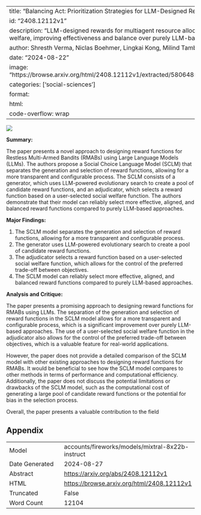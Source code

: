 
---
title: "Balancing Act: Prioritization Strategies for LLM-Designed Restless Bandit Rewards"
id: "2408.12112v1"
description: "LLM-designed rewards for multiagent resource allocation now consider social welfare, improving effectiveness and balance over purely LLM-based approaches."
author: Shresth Verma, Niclas Boehmer, Lingkai Kong, Milind Tambe
date: "2024-08-22"
image: "https://browse.arxiv.org/html/2408.12112v1/extracted/5806485/images/tradeoff_2_new.png"
categories: ['social-sciences']
format:
  html:
    code-overflow: wrap
---

![](https://browse.arxiv.org/html/2408.12112v1/extracted/5806485/images/tradeoff_2_new.png)

**Summary:**

The paper presents a novel approach to designing reward functions for Restless Multi-Armed Bandits (RMABs) using Large Language Models (LLMs). The authors propose a Social Choice Language Model (SCLM) that separates the generation and selection of reward functions, allowing for a more transparent and configurable process. The SCLM consists of a generator, which uses LLM-powered evolutionary search to create a pool of candidate reward functions, and an adjudicator, which selects a reward function based on a user-selected social welfare function. The authors demonstrate that their model can reliably select more effective, aligned, and balanced reward functions compared to purely LLM-based approaches.

**Major Findings:**

1. The SCLM model separates the generation and selection of reward functions, allowing for a more transparent and configurable process.
2. The generator uses LLM-powered evolutionary search to create a pool of candidate reward functions.
3. The adjudicator selects a reward function based on a user-selected social welfare function, which allows for the control of the preferred trade-off between objectives.
4. The SCLM model can reliably select more effective, aligned, and balanced reward functions compared to purely LLM-based approaches.

**Analysis and Critique:**

The paper presents a promising approach to designing reward functions for RMABs using LLMs. The separation of the generation and selection of reward functions in the SCLM model allows for a more transparent and configurable process, which is a significant improvement over purely LLM-based approaches. The use of a user-selected social welfare function in the adjudicator also allows for the control of the preferred trade-off between objectives, which is a valuable feature for real-world applications.

However, the paper does not provide a detailed comparison of the SCLM model with other existing approaches to designing reward functions for RMABs. It would be beneficial to see how the SCLM model compares to other methods in terms of performance and computational efficiency. Additionally, the paper does not discuss the potential limitations or drawbacks of the SCLM model, such as the computational cost of generating a large pool of candidate reward functions or the potential for bias in the selection process.

Overall, the paper presents a valuable contribution to the field

## Appendix

|          |          |
|----------|----------|
| Model     | accounts/fireworks/models/mixtral-8x22b-instruct       |
| Date Generated     | 2024-08-27       |
| Abstract | [https://arxiv.org/abs/2408.12112v1](https://arxiv.org/abs/2408.12112v1)        |
| HTML     | [https://browse.arxiv.org/html/2408.12112v1](https://browse.arxiv.org/html/2408.12112v1)       |
| Truncated       | False       |
| Word Count       | 12104       |